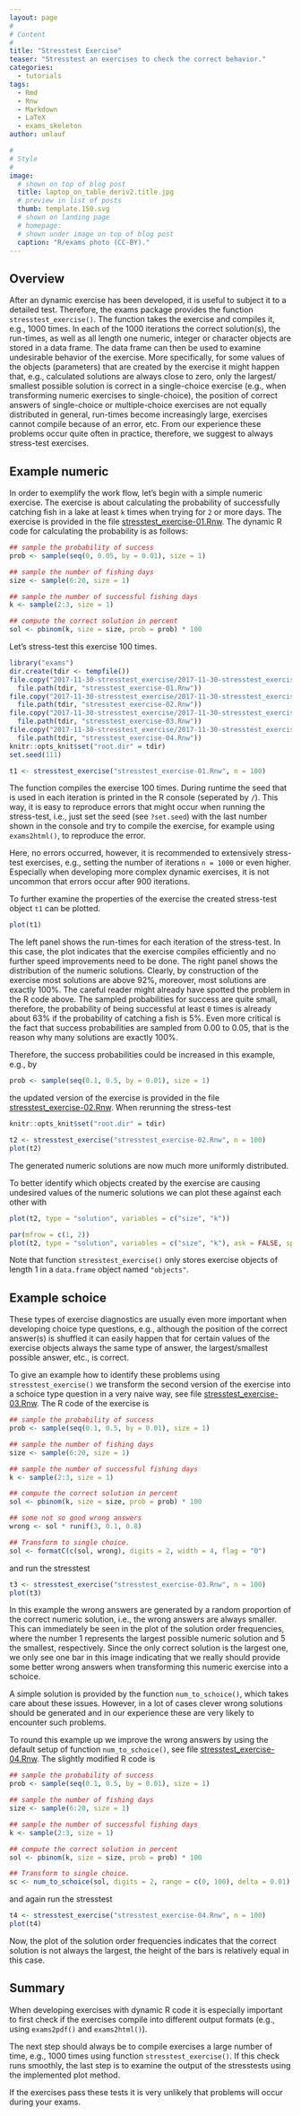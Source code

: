 ```yaml
---
layout: page
#
# Content
#
title: "Stresstest Exercise"
teaser: "Stresstest an exercises to check the correct behavior."
categories:
  - tutorials
tags:
  - Rmd
  - Rnw
  - Markdown
  - LaTeX
  - exams_skeleton
author: umlauf

#
# Style
#
image:
  # shown on top of blog post
  title: laptop_on_table_deriv2.title.jpg
  # preview in list of posts
  thumb: template.150.svg
  # shown on landing page
  # homepage:
  # shown under image on top of blog post
  caption: "R/exams photo (CC-BY)."
---
```


## Overview

After an dynamic exercise has been developed, it is useful to subject it to a detailed
test. Therefore, the exams package provides the function `stresstest_exercise()`. The function takes
the exercise and compiles it, e.g., 1000 times. In each of the 1000 iterations the correct
solution(s), the run-times, as well as all length one numeric, integer or character objects are
stored in a data frame. The data frame can then be used to examine undesirable behavior of the 
exercise. More specifically, for some values of the objects (parameters) that are created by the 
exercise it might happen that, e.g., calculated solutions are always close to zero, only the largest/
smallest possible solution is correct in a single-choice exercise (e.g., when transforming numeric 
exercises to single-choice), the position of correct answers of single-choice or multiple-choice 
exercises are not equally distributed in general, run-times become increasingly large, exercises 
cannot compile because of an error, etc. From our experience these problems occur quite often in 
practice, therefore, we suggest to always stress-test exercises. 

## Example numeric

In order to exemplify the work flow, let's begin with a simple numeric exercise. The exercise is
about calculating the probability of successfully catching fish in a lake at least `k` times when
trying for `2` or more days. The exercise is provided in the file
[stresstest_exercise-01.Rnw](2017-11-30-stresstest_exercise/2017-11-30-stresstest_exercise-01.Rnw){target="_blank"}.
The dynamic R code for calculating the probability is as follows:

```r
## sample the probability of success
prob <- sample(seq(0, 0.05, by = 0.01), size = 1)

## sample the number of fishing days
size <- sample(6:20, size = 1)

## sample the number of successful fishing days
k <- sample(2:3, size = 1)

## compute the correct solution in percent
sol <- pbinom(k, size = size, prob = prob) * 100
```
Let's stress-test this exercise 100 times.
```r
library("exams")
dir.create(tdir <- tempfile())
file.copy("2017-11-30-stresstest_exercise/2017-11-30-stresstest_exercise-01.Rnw",
  file.path(tdir, "stresstest_exercise-01.Rnw"))
file.copy("2017-11-30-stresstest_exercise/2017-11-30-stresstest_exercise-02.Rnw",
  file.path(tdir, "stresstest_exercise-02.Rnw"))
file.copy("2017-11-30-stresstest_exercise/2017-11-30-stresstest_exercise-03.Rnw",
  file.path(tdir, "stresstest_exercise-03.Rnw"))
file.copy("2017-11-30-stresstest_exercise/2017-11-30-stresstest_exercise-04.Rnw",
  file.path(tdir, "stresstest_exercise-04.Rnw"))
knitr::opts_knit$set("root.dir" = tdir)
set.seed(111)
```
```r
t1 <- stresstest_exercise("stresstest_exercise-01.Rnw", n = 100)
```

The function compiles the exercise 100 times. During runtime the seed that is used in each iteration
is printed in the R console (seperated by `/`). This way, it is easy to reproduce errors that might
occur when running the stress-test, i.e., just set the seed (see `?set.seed`) with the last number
shown in the console and try to compile the exercise, for example using `exams2html()`, to reproduce
the error.

Here, no errors occurred, however, it is recommended to extensively stress-test exercises, e.g.,
setting the number of iterations `n = 1000` or even higher. Especially when developing more complex
dynamic exercises, it is not uncommon that errors occur after 900 iterations.

To further examine the properties of the exercise the created stress-test object `t1` can be plotted.
```r
plot(t1)
```

The left panel shows the run-times for each iteration of the stress-test. In this case, the plot
indicates that the exercise compiles efficiently and no further speed improvements need to be
done. The right panel shows the distribution of the numeric solutions. Clearly, by construction of
the exercise most solutions are above 92%, moreover, most solutions are exactly 100%. The careful
reader might already have spotted the problem in the R code above. The sampled probabilities
for success are quite small, therefore, the probability of being successful at least `0` times
is already about 63% if the probability of catching a fish is 5%. Even more critical is the fact
that success probabilities are sampled from 0.00 to 0.05, that is the reason why many solutions
are exactly 100%.

Therefore, the success probabilities could be increased in this example, e.g., by
```r
prob <- sample(seq(0.1, 0.5, by = 0.01), size = 1)
```

the updated version of the exercise is provided in the file
[stresstest_exercise-02.Rnw](2017-11-30-stresstest_exercise/2017-11-30-stresstest_exercise-02.Rnw){target="_blank"}.
When rerunning the stress-test
```r
knitr::opts_knit$set("root.dir" = tdir)
```
```r
t2 <- stresstest_exercise("stresstest_exercise-02.Rnw", n = 100)
plot(t2)
```

The generated numeric solutions are now much more uniformly distributed.

To better identify which objects created by the exercise are causing undesired values
of the numeric solutions we can plot these against each other with
```r
plot(t2, type = "solution", variables = c("size", "k"))
```
```r
par(mfrow = c(1, 2))
plot(t2, type = "solution", variables = c("size", "k"), ask = FALSE, spar = FALSE)
```

Note that function `stresstest_exercise()` only stores exercise objects of length 1 in a
`data.frame` object named `"objects"`.


## Example schoice

These types of exercise diagnostics are usually even more important when developing choice type
questions, e.g., although the position of the correct answer(s) is shuffled it can easily happen
that for certain values of the exercise objects always the same type of answer, the largest/smallest
possible answer, etc., is correct.

To give an example how to identify these problems using `stresstest_exercise()` we
transform the second version of the exercise into a schoice type question in a very naive way,
see file [stresstest_exercise-03.Rnw](2017-11-30-stresstest_exercise/2017-11-30-stresstest_exercise-03.Rnw){target="_blank"}.
The R code of the exercise is
```r
## sample the probability of success
prob <- sample(seq(0.1, 0.5, by = 0.01), size = 1)

## sample the number of fishing days
size <- sample(6:20, size = 1)

## sample the number of successful fishing days
k <- sample(2:3, size = 1)

## compute the correct solution in percent
sol <- pbinom(k, size = size, prob = prob) * 100

## some not so good wrong answers
wrong <- sol * runif(3, 0.1, 0.8)

## Transform to single choice.
sol <- formatC(c(sol, wrong), digits = 2, width = 4, flag = "0")
```

and run the stresstest
```r
t3 <- stresstest_exercise("stresstest_exercise-03.Rnw", n = 100)
plot(t3)
```

In this example the wrong answers are generated by a random proportion of the correct numeric
solution, i.e., the wrong answers are always smaller. This can immediately be seen in the plot of
the solution order frequencies, where the number 1 represents the largest possible numeric
solution and 5 the smallest, respectively. Since the only correct solution is the largest one,
we only see one bar in this image indicating that we really should provide some better wrong
answers when transforming this numeric exercise into a schoice.

A simple solution is provided by the function `num_to_schoice()`, which takes care about these issues.
However, in a lot of cases clever wrong solutions should be generated and in our experience these
are very likely to encounter such problems.

To round this example up we improve the wrong answers by using the default setup of function
`num_to_schoice()`, see file [stresstest_exercise-04.Rnw](2017-11-30-stresstest_exercise/2017-11-30-stresstest_exercise-04.Rnw){target="_blank"}. The slightly modified R code is
```r
## sample the probability of success
prob <- sample(seq(0.1, 0.5, by = 0.01), size = 1)

## sample the number of fishing days
size <- sample(6:20, size = 1)

## sample the number of successful fishing days
k <- sample(2:3, size = 1)

## compute the correct solution in percent
sol <- pbinom(k, size = size, prob = prob) * 100

## Transform to single choice.
sc <- num_to_schoice(sol, digits = 2, range = c(0, 100), delta = 0.01)
```

and again run the stresstest
```r
t4 <- stresstest_exercise("stresstest_exercise-04.Rnw", n = 100)
plot(t4)
```

Now, the plot of the solution order frequencies indicates that the correct solution is
not always the largest, the height of the bars is relatively equal in this case.


## Summary

When developing exercises with dynamic R code it is especially important to first check if the
exercises compile into different output formats (e.g., using `exams2pdf()` and `exams2html()`).

The next step should always be to compile exercises a large number of time, e.g., 1000 times
using function `stresstest_exercise()`. If this check runs smoothly, the last step is to examine
the output of the stresstests using the implemented plot method.

If the exercises pass these tests it is very unlikely that problems will occur during your
exams.

